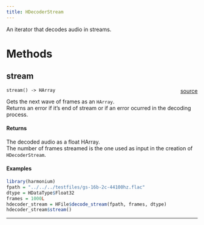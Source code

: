```yaml
---
title: HDecoderStream
---
```


An iterator that decodes audio in streams. \

# Methods

## stream

`stream() -> HArray` <span style="float: right;"> [source](https://github.com/daniellga/harmonium/tree/master/r-harmonium/src/rust/src/hfile.rs#L458) </span> \

Gets the next wave of frames as an `HArray`. \
Returns an error if it's end of stream or if an error ocurred in
the decoding process. \

#### Returns

The decoded audio as a float HArray. \
The number of frames streamed is the one used as input in the creation of `HDecoderStream`. \

#### Examples

```r
library(harmonium)
fpath = "../../../testfiles/gs-16b-2c-44100hz.flac"
dtype = HDataType$Float32
frames = 1000L
hdecoder_stream = HFile$decode_stream(fpath, frames, dtype)
hdecoder_stream$stream()
```

_________
